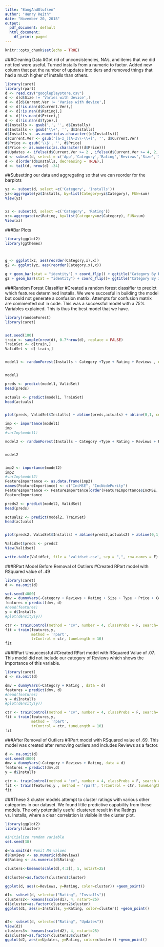 ```yaml
---
title: "BangAndOlufsen"
author: "Henry Reith"
date: "November 20, 2018"
output:
  pdf_document: default
  html_document:
    df_print: paged
---
```


```r
knitr::opts_chunk$set(echo = TRUE)
```
###Cleaning Data 
#Got rid of unconsistencies, NA's, and items that we did not feel were useful. Turned installs from a numeric to factor. Added new column that put the number of updates into tiers and removed things that had a much higher of installs than others.  
```r

library(caret)
library(rpart)
d <- read.csv("googleplaystore.csv")
d <- d[d$Size != 'Varies with device',]
d <- d[d$Current.Ver != 'Varies with device',]
d <- d[!is.nan(d$Current.Ver),]
d <- d[!is.nan(d$Rating),]
d <- d[!is.nan(d$Price),]
d <- d[!is.nan(d$Type),]
d$Installs <- gsub(',', '', d$Installs)
d$Installs <- gsub('\\+', '', d$Installs)
d$Installs <- as.numeric(as.character((d$Installs)))
d$Current.Ver <- gsub('[a-z_()A-Z\\-\\+]', '', d$Current.Ver)
d$Price <- gsub('\\$', '', d$Price)
d$Price <- as.numeric(as.character((d$Price)))
d$Updates <- ifelse(d$Current.Ver >= 2 , ifelse(d$Current.Ver >= 4, 2, 1), 0)
d <- subset(d, select = c('App','Category','Rating','Reviews','Size','Installs','Type','Price','Content.Rating','Last.Updated','Updates','Android.Ver' ))
d <- d[order(d$Installs, decreasing = TRUE),]
d <- tail(d, nrow(d) -34)

```


##Subsetting our data and aggregating so that we can reorder for the barplots 
```r

yz <- subset(d, select =c('Category', 'Installs'))
yz<-aggregate(yz$Installs, by=list(Category=yz$Category), FUN=sum)
View(yz)


xz <- subset(d, select =c('Category', 'Rating'))
xz<-aggregate(xz$Rating, by=list(Category=xz$Category), FUN=sum)
View(xz)

```


###Bar Plots
```r
library(ggplot2)
library(ggthemes)



g <- ggplot(xz, aes(reorder(Category,x),x))
g2 <- ggplot(yz, aes(reorder(Category,x),x))

g + geom_bar(stat = "identity") + coord_flip() + ggtitle("Category By Rating")
g2 + geom_bar(stat = "identity") + coord_flip()+ ggtitle("Category By Installs")
```

###Random Forest Classifier 
#Created a random forest classifier to predict which features determined Installs. We were succesful in building the model but could not generate a confusion matrix. Attempts for confusion matrix are commented out in code. This was a successful model with a 75% Variables explained.  This is thus the best model that we have.
```r
library(randomForest)
library(caret)


set.seed(100)
train <- sample(nrow(d), 0.7*nrow(d), replace = FALSE)
TrainSet <- d[train,]
ValidSet <- d[-train,]


model1 <- randomForest(Installs ~ Category +Type + Rating + Reviews , data = TrainSet, nTrees = 300, mtry = 3, importance = TRUE, savePredictions = "final", classProbs = TRUE)


model1

```

```r

preds <- predict(model1, ValidSet)
head(preds)

actuals <- predict(model1, TrainSet)
head(actuals)


plot(preds, ValidSet$Installs) + abline(preds,actuals) + abline(0,1, col='red') 
```


```r
imp <- importance(model1)
imp
#varImp(model1)

```


```r
model2 <- randomForest(Installs ~ Category +Type + Rating + Reviews + Price + Content.Rating + Updates , data = TrainSet, nTrees = 500, mtry = 3, importance = TRUE, savePredictions = "final", classProbs = TRUE)


model2



```

```r
imp2 <- importance(model2)
imp2
#varImp(model2)
FeatureImportance <- as.data.frame(imp2)
names(FeatureImportance) <- c("IncMSE", "IncNodePurity")
FeatureImportance <- FeatureImportance[order(FeatureImportance$IncMSE, decreasing =  TRUE),]
FeatureImportance

```

```r

preds2 <- predict(model2, ValidSet)
head(preds)

actuals2 <- predict(model2, TrainSet)
head(actuals)


plot(preds2, ValidSet$Installs) + abline(preds2,actuals2) + abline(0,1, col='red') 

ValidSet$preds <- preds2 
View(Validset)

write.table(ValidSet, file = 'validset.csv', sep = ",", row.names = F)
```


###RPart Model Before Removal of Outliers
#Created RPart model with RSquared value of .49
```r
library(caret)
d <- na.omit(d)

set.seed(4000)
dmv = dummyVars(~Category + Reviews + Rating + Size + Type + Price + Content.Rating + Last.Updated + Updates + Android.Ver , data = d)
features = predict(dmv, d)
#head(features)
y = d$Installs
#plot(density(y))

ctr <- trainControl(method = "cv", number = 4, classProbs = F, search='random')
fit = train(features,y,
            method = 'rpart',
            trControl = ctr, tuneLength = 10)
fit


```

###RPart Unsuccessful
#Created RPart model with RSquared Value of .07. This model did not include our category of Reviews which shows the importance of this variable. 
```r

library(caret)
d <- na.omit(d)

dmv = dummyVars(~Category + Rating , data = d)
features = predict(dmv, d)
#head(features)
y = d$Installs
#plot(density(y))

ctr <- trainControl(method = "cv", number = 4, classProbs = F, search='random')
fit = train(features,y,
            method = 'rpart',
            trControl = ctr, tuneLength = 10)
fit
```

###After Removal of Outliers
#RPart model with RSquared value of .69. This model was created after removing outliers and includes Reviews as a factor. 
```r
d <- na.omit(d)
set.seed(4000)
dmv = dummyVars(~Category + Reviews + Rating, data = d)
features = predict(dmv,d)
y = d$Installs

ctr <- trainControl(method = "cv", number = 4, classProbs = F, search = "random")
fit <- train(features,y , method = 'rpart', trControl = ctr, tuneLength = 10)
fit

```

###These 3 cluster models attempt to cluster ratings with various other categories in our dataset. We found little predictive capability from these models. The only potentially useful clustered result in the Ratings vs. Installs, where a clear correlation is visible in the cluster plot. 

```r
library(ggplot2)
library(cluster)

#Initialize random variable
set.seed(30)

d=na.omit(d) #omit NA values
d$Reviews <- as.numeric(d$Reviews)
d$Rating <- as.numeric(d$Rating)

clusters<-kmeans(scale(d[,4:3]), 5, nstart=25) 

d$cluster=as.factor(clusters$cluster)

ggplot(d, aes(x=Reviews, y=Rating, color=cluster)) +geom_point()

d1<- subset(d, select=c("Rating", "Installs"))
clusters2<- kmeans(scale(d1), 4, nstart=25)
d1$cluster=as.factor(clusters2$cluster)
ggplot(d1, aes(x=Installs, y=Rating, color=cluster)) +geom_point()


d2<- subset(d, select=c("Rating", "Updates"))
View(d2)
clusters3<- kmeans(scale(d2), 4, nstart=25)
d2$cluster=as.factor(clusters3$cluster)
ggplot(d2, aes(x=Updates, y=Rating, color=cluster)) +geom_point()
```